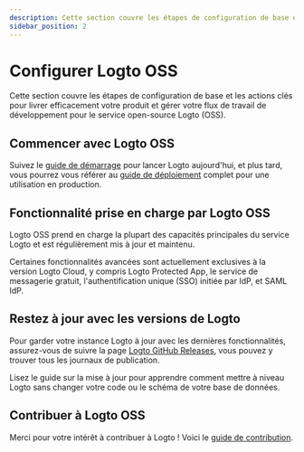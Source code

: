 ```yaml
---
description: Cette section couvre les étapes de configuration de base et les actions clés pour livrer efficacement votre produit et gérer votre flux de travail de développement pour le service open-source Logto (OSS).
sidebar_position: 2
---
```


# Configurer Logto OSS

Cette section couvre les étapes de configuration de base et les actions clés pour livrer efficacement votre produit et gérer votre flux de travail de développement pour le service open-source Logto (OSS).

## Commencer avec Logto OSS

Suivez le [guide de démarrage](/logto-oss/get-started-with-oss/) pour lancer Logto aujourd'hui, et plus tard, vous pourrez vous référer au [guide de déploiement](/logto-oss/deployment-and-configuration) complet pour une utilisation en production.

## Fonctionnalité prise en charge par Logto OSS

Logto OSS prend en charge la plupart des capacités principales du service Logto et est régulièrement mis à jour et maintenu.

Certaines fonctionnalités avancées sont actuellement exclusives à la version Logto Cloud, y compris Logto Protected App, le service de messagerie gratuit, l'authentification unique (SSO) initiée par IdP, et SAML IdP.

## Restez à jour avec les versions de Logto

Pour garder votre instance Logto à jour avec les dernières fonctionnalités, assurez-vous de suivre la page [Logto GitHub Releases](https://github.com/logto-io/logto/releases), vous pouvez y trouver tous les journaux de publication.

Lisez le guide sur la mise à jour pour apprendre comment mettre à niveau Logto sans changer votre code ou le schéma de votre base de données.

## Contribuer à Logto OSS

Merci pour votre intérêt à contribuer à Logto ! Voici le [guide de contribution](/logto-oss/contribution).
